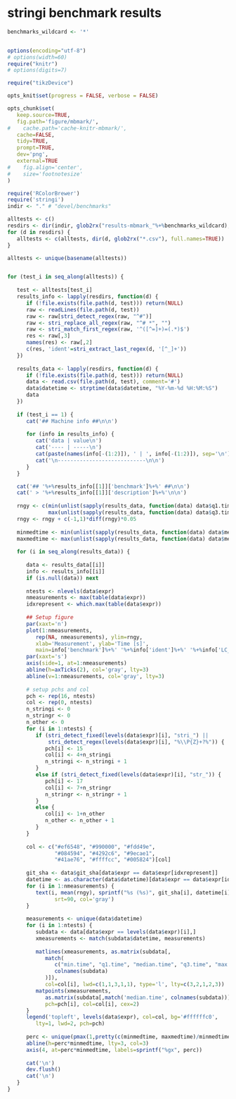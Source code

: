 # stringi benchmark results #

```r


benchmarks_wildcard <- '*'


options(encoding="utf-8")
# options(width=60)
require("knitr")
# options(digits=7)

require("tikzDevice")

opts_knit$set(progress = FALSE, verbose = FALSE)

opts_chunk$set(
   keep.source=TRUE,
   fig.path='figure/mbmark/',
#    cache.path='cache-knitr-mbmark/',
   cache=FALSE,
   tidy=TRUE,
   prompt=TRUE,
   dev='png',
   external=TRUE
#    fig.align='center',
#    size='footnotesize'
)
```


```r
require('RColorBrewer')
require('stringi')
indir <- "." # "devel/benchmarks"

alltests <- c()
resdirs <- dir(indir, glob2rx("results-mbmark_"%+%benchmarks_wildcard), full.names=TRUE)
for (d in resdirs) {
   alltests <- c(alltests, dir(d, glob2rx("*.csv"), full.names=TRUE))
}

alltests <- unique(basename(alltests))


for (test_i in seq_along(alltests)) {
   
   test <- alltests[test_i]
   results_info <- lapply(resdirs, function(d) {
      if (!file.exists(file.path(d, test))) return(NULL)
      raw <- readLines(file.path(d, test))
      raw <- raw[stri_detect_regex(raw, "^#")]
      raw <- stri_replace_all_regex(raw, "^# *", "")
      raw <- stri_match_first_regex(raw, '^([^=]+)=(.*)$')
      res <- raw[,3]
      names(res) <- raw[,2]
      c(res, 'ident'=stri_extract_last_regex(d, '[^_]+'))
   })
   
   results_data <- lapply(resdirs, function(d) {
      if (!file.exists(file.path(d, test))) return(NULL)
      data <- read.csv(file.path(d, test), comment='#')      
      data$datetime <- strptime(data$datetime, "%Y-%m-%d %H:%M:%S")
      data
   })
   
   if (test_i == 1) {
      cat('## Machine info ##\n\n')
      
      for (info in results_info) {
         cat('data | value\n')
         cat('---- | -----\n')
         cat(paste(names(info[-(1:2)]), ' | ', info[-(1:2)]), sep='\n')
         cat('\n----------------------------\n\n')
      }
   }

   cat('## '%+%results_info[[1]]['benchmark']%+%' ##\n\n')
   cat(' > '%+%results_info[[1]]['description']%+%'\n\n')
   
   rngy <- c(min(unlist(sapply(results_data, function(data) data$q1.time))),
             max(unlist(sapply(results_data, function(data) data$q3.time))))
   rngy <- rngy + c(-1,1)*diff(rngy)*0.05
   
   minmedtime <- min(unlist(sapply(results_data, function(data) data$median.time)))
   maxmedtime <- max(unlist(sapply(results_data, function(data) data$median.time)))
   
   for (i in seq_along(results_data)) {
      
      data <- results_data[[i]]
      info <- results_info[[i]]
      if (is.null(data)) next
      
      ntests <- nlevels(data$expr)
      nmeasurements <- max(table(data$expr))
      idxrepresent <- which.max(table(data$expr))
      
      ## Setup figure
      par(xaxt='n')
      plot(1:nmeasurements,
         rep(NA, nmeasurements), ylim=rngy,
         xlab='Measurement', ylab='Time [s]',
         main=info['benchmark']%+%' '%+%info['ident']%+%' '%+%info['LC_CTYPE'])
      par(xaxt='s')
      axis(side=1, at=1:nmeasurements)
      abline(h=axTicks(2), col='gray', lty=3)
      abline(v=1:nmeasurements, col='gray', lty=3)
      
      # setup pchs and col
      pch <- rep(16, ntests)
      col <- rep(0, ntests)
      n_stringi <- 0
      n_stringr <- 0
      n_other <- 0
      for (i in 1:ntests) {
         if (stri_detect_fixed(levels(data$expr)[i], "stri_") ||
             stri_detect_regex(levels(data$expr)[i], "%\\P{Z}+?%")) {
            pch[i] <- 15
            col[i] <- 4+n_stringi
            n_stringi <- n_stringi + 1
         }
         else if (stri_detect_fixed(levels(data$expr)[i], "str_")) {
            pch[i] <- 17
            col[i] <- 7+n_stringr
            n_stringr <- n_stringr + 1
         }
         else {
            col[i] <- 1+n_other
            n_other <- n_other + 1
         }
      }
   
      col <- c("#ef6548", "#990000", "#fdd49e",
               "#084594", "#4292c6", "#9ecae1",
               "#41ae76", "#ffffcc", "#005824")[col]
      
      git_sha <- data$git_sha[data$expr == data$expr[idxrepresent]]
      datetime <- as.character(data$datetime)[data$expr == data$expr[idxrepresent]]
      for (i in 1:nmeasurements) {
         text(i, mean(rngy), sprintf("%s (%s)", git_sha[i], datetime[i]),
               srt=90, col='gray')
      }
      
      measurements <- unique(data$datetime)
      for (i in 1:ntests) {
         subdata <- data[data$expr == levels(data$expr)[i],]
         xmeasurements <- match(subdata$datetime, measurements)
         
         matlines(xmeasurements, as.matrix(subdata[,
            match(
               c("min.time", "q1.time", "median.time", "q3.time", "max.time"),
               colnames(subdata)
            )]),
            col=col[i], lwd=c(1,1,3,1,1), type='l', lty=c(3,2,1,2,3))
         matpoints(xmeasurements,
            as.matrix(subdata[,match('median.time', colnames(subdata))]),
            pch=pch[i], col=col[i], cex=2)
      }
      legend('topleft', levels(data$expr), col=col, bg='#ffffffc0',
         lty=1, lwd=2, pch=pch)
      
      perc <- unique(pmax(1,pretty(c(minmedtime, maxmedtime)/minmedtime)))
      abline(h=perc*minmedtime, lty=3, col=3)
      axis(4, at=perc*minmedtime, labels=sprintf("%gx", perc))
      
      cat('\n')
      dev.flush()
      cat('\n')   
   }
}
```
